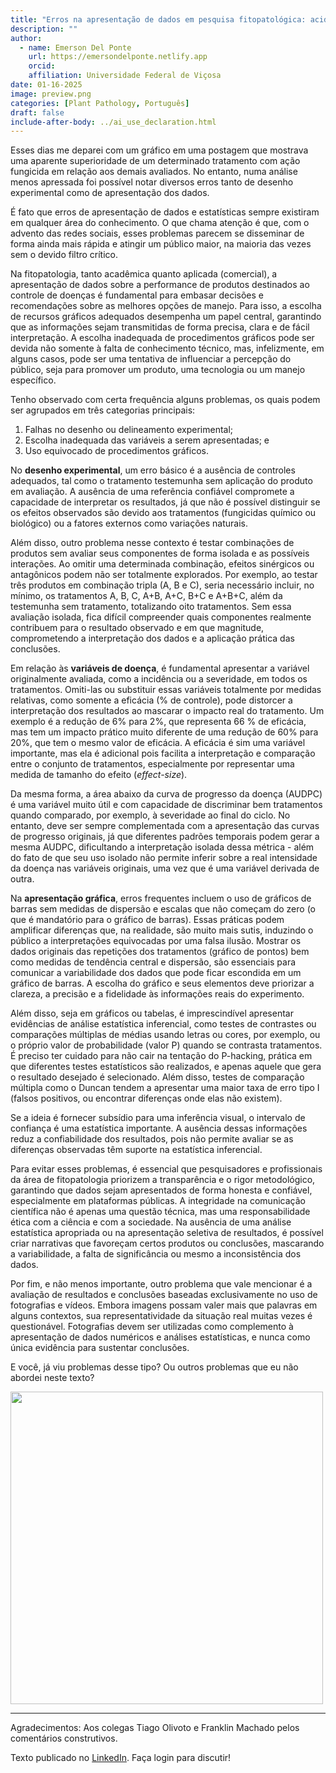 ```yaml
---
title: "Erros na apresentação de dados em pesquisa fitopatológica: acidentais ou intencionais?"
description: ""
author:
  - name: Emerson Del Ponte
    url: https://emersondelponte.netlify.app
    orcid: 
    affiliation: Universidade Federal de Viçosa
date: 01-16-2025
image: preview.png
categories: [Plant Pathology, Português] 
draft: false 
include-after-body: ../ai_use_declaration.html
---
```


Esses dias me deparei com um gráfico em uma postagem que mostrava uma aparente superioridade de um determinado tratamento com ação fungicida em relação aos demais avaliados. No entanto, numa análise menos apressada foi possível notar diversos erros tanto de desenho experimental como de apresentação dos dados.

É fato que erros de apresentação de dados e estatísticas sempre existiram em qualquer área do conhecimento. O que chama atenção é que, com o advento das redes sociais, esses problemas parecem se disseminar de forma ainda mais rápida e atingir um público maior, na maioria das vezes sem o devido filtro crítico.

Na fitopatologia, tanto acadêmica quanto aplicada (comercial), a apresentação de dados sobre a performance de produtos destinados ao controle de doenças é fundamental para embasar decisões e recomendações sobre as melhores opções de manejo. Para isso, a escolha de recursos gráficos adequados desempenha um papel central, garantindo que as informações sejam transmitidas de forma precisa, clara e de fácil interpretação. A escolha inadequada de procedimentos gráficos pode ser devida não somente à falta de conhecimento técnico, mas, infelizmente, em alguns casos, pode ser uma tentativa de influenciar a percepção do público, seja para promover um produto, uma tecnologia ou um manejo específico.

Tenho observado com certa frequência alguns problemas, os quais podem ser agrupados em três categorias principais:

1)  Falhas no desenho ou delineamento experimental;
2)  Escolha inadequada das variáveis a serem apresentadas; e
3)  Uso equivocado de procedimentos gráficos.

No **desenho experimental**, um erro básico é a ausência de controles adequados, tal como o tratamento testemunha sem aplicação do produto em avaliação. A ausência de uma referência confiável compromete a capacidade de interpretar os resultados, já que não é possível distinguir se os efeitos observados são devido aos tratamentos (fungicidas químico ou biológico) ou a fatores externos como variações naturais.

Além disso, outro problema nesse contexto é testar combinações de produtos sem avaliar seus componentes de forma isolada e as possíveis interações. Ao omitir uma determinada combinação, efeitos sinérgicos ou antagônicos podem não ser totalmente explorados. Por exemplo, ao testar três produtos em combinação tripla (A, B e C), seria necessário incluir, no mínimo, os tratamentos A, B, C, A+B, A+C, B+C e A+B+C, além da testemunha sem tratamento, totalizando oito tratamentos. Sem essa avaliação isolada, fica difícil compreender quais componentes realmente contribuem para o resultado observado e em que magnitude, comprometendo a interpretação dos dados e a aplicação prática das conclusões.

Em relação às **variáveis de doença**, é fundamental apresentar a variável originalmente avaliada, como a incidência ou a severidade, em todos os tratamentos. Omiti-las ou substituir essas variáveis totalmente por medidas relativas, como somente a eficácia (% de controle), pode distorcer a interpretação dos resultados ao mascarar o impacto real do tratamento. Um exemplo é a redução de 6% para 2%, que representa 66 % de eficácia, mas tem um impacto prático muito diferente de uma redução de 60% para 20%, que tem o mesmo valor de eficácia. A eficácia é sim uma variável importante, mas ela é adicional pois facilita a interpretação e comparação entre o conjunto de tratamentos, especialmente por representar uma medida de tamanho do efeito (*effect-size*).

Da mesma forma, a área abaixo da curva de progresso da doença (AUDPC) é uma variável muito útil e com capacidade de discriminar bem tratamentos quando comparado, por exemplo, à severidade ao final do ciclo. No entanto, deve ser sempre complementada com a apresentação das curvas de progresso originais, já que diferentes padrões temporais podem gerar a mesma AUDPC, dificultando a interpretação isolada dessa métrica - além do fato de que seu uso isolado não permite inferir sobre a real intensidade da doença nas variáveis originais, uma vez que é uma variável derivada de outra.

Na **apresentação gráfica**, erros frequentes incluem o uso de gráficos de barras sem medidas de dispersão e escalas que não começam do zero (o que é mandatório para o gráfico de barras). Essas práticas podem amplificar diferenças que, na realidade, são muito mais sutis, induzindo o público a interpretações equivocadas por uma falsa ilusão. Mostrar os dados originais das repetições dos tratamentos (gráfico de pontos) bem como medidas de tendência central e dispersão, são essenciais para comunicar a variabilidade dos dados que pode ficar escondida em um gráfico de barras. A escolha do gráfico e seus elementos deve priorizar a clareza, a precisão e a fidelidade às informações reais do experimento.

Além disso, seja em gráficos ou tabelas, é imprescindível apresentar evidências de análise estatística inferencial, como testes de contrastes ou comparações múltiplas de médias usando letras ou cores, por exemplo, ou o próprio valor de probabilidade (valor P) quando se contrasta tratamentos. É preciso ter cuidado para não cair na tentação do P-hacking, prática em que diferentes testes estatísticos são realizados, e apenas aquele que gera o resultado desejado é selecionado. Além disso, testes de comparação múltipla como o Duncan tendem a apresentar uma maior taxa de erro tipo I (falsos positivos, ou encontrar diferenças onde elas não existem).

Se a ideia é fornecer subsídio para uma inferência visual, o intervalo de confiança é uma estatística importante. A ausência dessas informações reduz a confiabilidade dos resultados, pois não permite avaliar se as diferenças observadas têm suporte na estatística inferencial.

Para evitar esses problemas, é essencial que pesquisadores e profissionais da área de fitopatologia priorizem a transparência e o rigor metodológico, garantindo que dados sejam apresentados de forma honesta e confiável, especialmente em plataformas públicas. A integridade na comunicação científica não é apenas uma questão técnica, mas uma responsabilidade ética com a ciência e com a sociedade. Na ausência de uma análise estatística apropriada ou na apresentação seletiva de resultados, é possível criar narrativas que favoreçam certos produtos ou conclusões, mascarando a variabilidade, a falta de significância ou mesmo a inconsistência dos dados.

Por fim, e não menos importante, outro problema que vale mencionar é a avaliação de resultados e conclusões baseadas exclusivamente no uso de fotografias e vídeos. Embora imagens possam valer mais que palavras em alguns contextos, sua representatividade da situação real muitas vezes é questionável. Fotografias devem ser utilizadas como complemento à apresentação de dados numéricos e análises estatísticas, e nunca como única evidência para sustentar conclusões.

E você, já viu problemas desse tipo? Ou outros problemas que eu não abordei neste texto?

![](preview.png){fig-align="center" width="500"}

------------------------------------------------------------------------

Agradecimentos: Aos colegas Tiago Olivoto e Franklin Machado pelos comentários construtivos.

Texto publicado no [LinkedIn](https://www.linkedin.com/posts/emerson-m-del-ponte-61678ba1_erros-na-apresenta%C3%A7%C3%A3o-de-dados-em-pesquisa-activity-7285615936248647680-wGLc?utm_source=share&utm_medium=member_desktop). Faça login para discutir!
